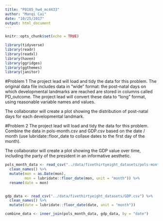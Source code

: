 ```yaml
---
title: "P8105_hw4_mc4433"
author: "Manqi Cai"
date: "10/25/2017"
output: html_document
---
```


```r
knitr::opts_chunk$set(echo = TRUE)
```

```r
library(tidyverse)
library(readr)
library(readxl)
library(haven)
library(ggridges)
library(ggthemes)
library(janitor)
```

#Problem 1 
The project lead will load and tidy the data for this problem. The original data file includes data in “wide” format: the post-natal days on which developmental landmarks are reached are stored in columns called PD_outcome. The project lead will convert these data to “long” format, using reasonable variable names and values.

The collaborator will create a plot showing the distribution of post-natal days for each developmental landmark.

#Problem 2 
The project lead will load and tidy the data for this problem. Combine the data in pols-month.csv and GDP.csv based on the date / month (use lubridate::floor_date to collase dates to the first day of the month).

The collaborator will create a plot showing the GDP value over time, including the party of the president in an informative aesthetic.

```r
pols_month_data <- read_csv("../data/fivethirtyeight_datasets/pols-month.csv", col_types = "ciiiiiiii") %>%
  clean_names() %>%
  mutate(mon = as.Date(mon),
         mon = lubridate::floor_date(mon, unit = "month")) %>% 
  rename(date = mon)
   

gdp_data <- read_csv("../data/fivethirtyeight_datasets/GDP.csv") %>%
  clean_names() %>% 
  mutate(date = lubridate::floor_date(date, unit = "month"))

```

```r
combine_data <- inner_join(pols_month_data, gdp_data, by = "date")
```